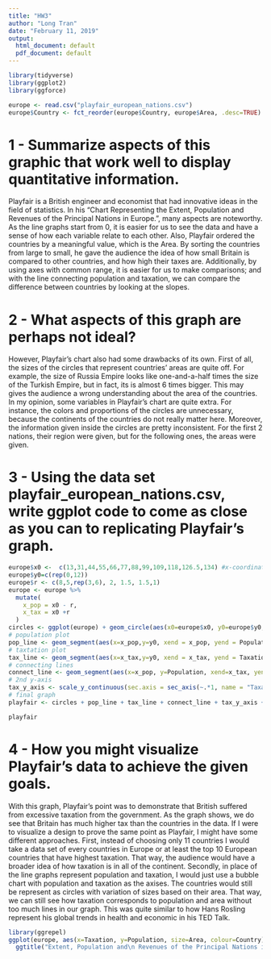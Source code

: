 ---
title: "HW3"
author: "Long Tran"
date: "February 11, 2019"
output:
  html_document: default
  pdf_document: default
---

```{r setup }
library(tidyverse)
library(ggplot2)
library(ggforce)

europe <- read.csv("playfair_european_nations.csv")
europe$Country <- fct_reorder(europe$Country, europe$Area, .desc=TRUE)

```
# 1 - Summarize aspects of this graphic that work well to display quantitative information.

  Playfair is a British engineer and economist that had innovative ideas in the field of statistics. In his “Chart Representing the Extent, Population and Revenues of the Principal Nations in Europe.”, many aspects are noteworthy. As the line graphs start from 0, it is easier for us to see the data and have a sense of how each variable relate to each other. Also, Playfair ordered the countries by a meaningful value, which is the Area. By sorting the countries from large to small, he gave the audience the idea of how small Britain is compared to other countries, and how high their taxes are. Additionally, by using axes with common range, it is easier for us to make comparisons; and with the line connecting population and taxation, we can compare the difference between countries by looking at the slopes.

# 2 - What aspects of this graph are perhaps not ideal?

  However, Playfair's chart also had some drawbacks of its own. First of all, the sizes of the circles that represent countries' areas are quite off. For example, the size of Russia Empire looks like one-and-a-half times the size of the Turkish Empire, but in fact, its is almost 6 times bigger. This may gives the audience a wrong understanding about the area of the countries. In my opinion, some variables in Playfair's chart are quite extra. For instance, the colors and proportions of the circles are unnecessary, because the continents of the countries do not really matter here. Moreover, the information given inside the circles are pretty inconsistent. For the first 2 nations, their region were given, but for the following ones, the areas were given. 

# 3 - Using the data set playfair_european_nations.csv, write ggplot code to come as close as you can to replicating Playfair’s graph.
```{r}
europe$x0 <-  c(13,31,44,55,66,77,88,99,109,118,126.5,134) #x-coordinates for the circles
europe$y0=c(rep(0,12))
europe$r <- c(8,5,rep(3,6), 2, 1.5, 1.5,1)
europe <- europe %>%
  mutate(
    x_pop = x0 - r,
    x_tax = x0 +r
  )
circles <- ggplot(europe) + geom_circle(aes(x0=europe$x0, y0=europe$y0, r=europe$r)) + coord_fixed()
# population plot
pop_line <- geom_segment(aes(x=x_pop,y=y0, xend = x_pop, yend = Population), color = 'red', size = 1, lineend = "butt")
# taxtation plot
tax_line <- geom_segment(aes(x=x_tax,y=y0, xend = x_tax, yend = Taxation), color = 'yellow', size = 1, lineend = "butt")
# connecting lines
connect_line <- geom_segment(aes(x=x_pop, y=Population, xend=x_tax, yend=Taxation), size=0.3, lineend="butt")
# 2nd y-axis
tax_y_axis <- scale_y_continuous(sec.axis = sec_axis(~.*1, name = "Taxation"))
# final graph
playfair <- circles + pop_line + tax_line + connect_line + tax_y_axis + ggtitle("Chart Representing the Extent, Population and\n Revenues of the Principal Nations in Europe.") + xlab("Countries") + ylab("Population") + annotate("text", x = europe$x0, y = -5, label = europe$Country, angle=90, size = 2) 

playfair
```

# 4 - How you might visualize Playfair’s data to achieve the given goals.

  With this graph, Playfair's point was to demonstrate that British suffered from excessive taxation from the government. As the graph shows, we do see that Britain has much higher tax than the countries in the data. If I were to visualize a design to prove the same point as Playfair, I might have some different approaches. First, instead of choosing only 11 countries I would take a data set of every countries in Europe or at least the top 10 European countries that have highest taxation. That way, the audience would have a broader idea of how taxation is in all of the continent. Secondly, in place of the line graphs represent population and taxation, I would just use a bubble chart with population and taxation as the axises. The countries would still be represent as circles with variation of sizes based on their area. That way, we can still see how taxation corresponds to population and area without too much lines in our graph. This was quite similar to how Hans Rosling represent his global trends in health and economic in his TED Talk. 

```{r}
library(ggrepel)
ggplot(europe, aes(x=Taxation, y=Population, size=Area, colour=Country))+geom_point(alpha=0.5)+scale_size_continuous(range=c(1,15))+ geom_text_repel(aes(label=Country), size = 4)+
  ggtitle("Extent, Population and\n Revenues of the Principal Nations in Europe.")


```

